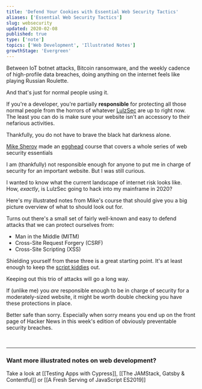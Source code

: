 ```yaml
---
title: 'Defend Your Cookies with Essential Web Security Tactics'
aliases: ['Essential Web Security Tactics']
slug: websecurity
updated: 2020-02-08
published: true
type: ['note']
topics: ['Web Development', 'Illustrated Notes']
growthStage: 'Evergreen'
---
```


<IntroParagraph>

Between IoT botnet attacks, Bitcoin ransomware, and the weekly cadence of high-profile data breaches, doing anything on the internet feels like playing Russian Roulette.

</IntroParagraph>

And that's just for normal people using it.  

If you're a developer, you're partially **responsible** for protecting all those normal people from the horrors of whatever [LulzSec](https://en.wikipedia.org/wiki/LulzSec) are up to right now.  The least you can do is make sure your website isn't an accessory to their nefarious activities.

Thankfully, you do not have to brave the black hat darkness alone.

[Mike Sherov](https://twitter.com/mikesherov) made an [egghead](https://egghead.io/courses/web-security-essentials-mitm-csrf-and-xss) course that covers a whole series of web security essentials

<a noTip href="https://egghead.io/courses/web-security-essentials-mitm-csrf-and-xss"><ImageFrame width="80%" alt="Course illustration of objects in 3D space" src="https://og-image-egghead-course.now.sh/web-security-essentials-mitm-csrf-and-xss" /></a>

I am (thankfully) not responsible enough for anyone to put me in charge of security for an important website.  But I was still curious.  

I wanted to know what the current landscape of internet risk looks like. How, _exactly_, is LulzSec going to hack into my mainframe in 2020?

Here's my illustrated notes from Mike's course that should give you a big picture overview of what to should look out for.

<BasicImage alt="Web security essentials - Let's look at three common attacks" src="https://res.cloudinary.com/dg3gyk0gu/image/upload/c_scale,w_780/v1592262535/maggieappleton.com/egghead-course-notes/websecurity/web-security-1.png" />

Turns out there's a small set of fairly well-known and easy to defend attacks that we can protect ourselves from:
* Man in the Middle (MITM)
* Cross-Site Request Forgery (CSRF)
* Cross-Site Scripting (XSS)

Shielding yourself from these three is a great starting point. It's at least enough to keep the [script kiddies](https://en.wikipedia.org/wiki/Script_kiddie) out.

<BasicImage alt="First, man in the middle is a piece of software that intercepts data between a client and a server" src="https://res.cloudinary.com/dg3gyk0gu/image/upload/c_scale,w_900/v1592262537/maggieappleton.com/egghead-course-notes/websecurity/web-security-2.png" />

<BasicImage alt="If this connection is over HTTP all your data packets are readable cleartext. Anyone on the network can use a packet sniffer to see your data. Instead we use HTTPS to encrypt packets." src="https://res.cloudinary.com/dg3gyk0gu/image/upload/c_scale,w_900/v1592262538/maggieappleton.com/egghead-course-notes/websecurity/web-security-6.png" />

<BasicImage alt="How to protect yourself. Use HSTS headers. Require HTTPS everywhere. Redirect HTTP to HTTPS" src="https://res.cloudinary.com/dg3gyk0gu/image/upload/c_scale,w_900/v1592262533/maggieappleton.com/egghead-course-notes/websecurity/web-security-7.png" />

<BasicImage alt="Cross-site request forgery is an attack that tricks the user into visiting a malicious site while they're already logged into a trusted site" src="https://res.cloudinary.com/dg3gyk0gu/image/upload/c_scale,w_900/v1592262538/maggieappleton.com/egghead-course-notes/websecurity/web-security-3.png" />

<BasicImage alt="This is possible because browsers send cookies between sites by default. How to protect yourself. Cookies come with a 'sameSite' property that prevents them from being passed between sites. Set it to 'lax' or 'strict'" src="https://res.cloudinary.com/dg3gyk0gu/image/upload/c_scale,w_900/v1592262536/maggieappleton.com/egghead-course-notes/websecurity/web-security-4.png" />

<BasicImage alt="Cross-site scripting is an attack that injects malicious code into a trusted site. This can happen is the site allows user input to appear on the page without validating or encoding it. Protect yourself with a content security policy which manages which types of resources are allowed to load and where" src="https://res.cloudinary.com/dg3gyk0gu/image/upload/c_scale,w_900/v1592262536/maggieappleton.com/egghead-course-notes/websecurity/web-security-5.png" />

Keeping out this trio of attacks will go a long way.

If (unlike me) you _are_ responsible enough to be in charge of security for a moderately-sized website, it might be worth double checking you have these protections in place.  

Better safe than sorry. Especially when sorry means you end up on the front page of Hacker News in this week's edition of obviously preventable security breaches.

<br />

<BasicImage alt="The fully illustrated notes on web security essentials" src="https://res.cloudinary.com/dg3gyk0gu/image/upload/c_scale,w_900/v1592262538/maggieappleton.com/egghead-course-notes/websecurity/web-security-final--small.png" />

---

### Want more illustrated notes on web development?

Take a look at [[Testing Apps with Cypress]], [[The JAMStack, Gatsby & Contentful]] or [[A Fresh Serving of JavaScript ES2019]]